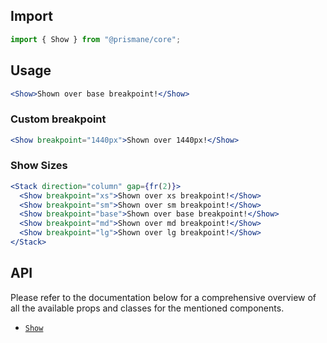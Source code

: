 ## Import

```js
import { Show } from "@prismane/core";
```

## Usage

```jsx
<Show>Shown over base breakpoint!</Show>
```

### Custom breakpoint

```jsx
<Show breakpoint="1440px">Shown over 1440px!</Show>
```

### Show Sizes

```jsx
<Stack direction="column" gap={fr(2)}>
  <Show breakpoint="xs">Shown over xs breakpoint!</Show>
  <Show breakpoint="sm">Shown over sm breakpoint!</Show>
  <Show breakpoint="base">Shown over base breakpoint!</Show>
  <Show breakpoint="md">Shown over md breakpoint!</Show>
  <Show breakpoint="lg">Shown over lg breakpoint!</Show>
</Stack>
```

## API

Please refer to the documentation below for a comprehensive overview of all the available props and classes for the mentioned components.

- [`Show`](/docs/components-api/show-api)
